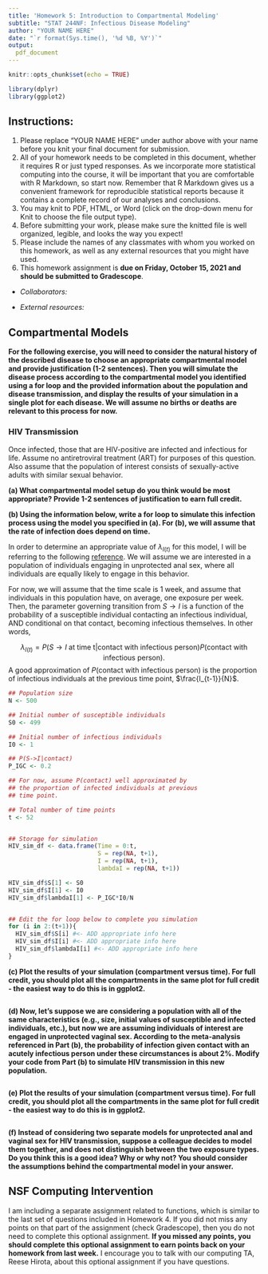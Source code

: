 ---
title: 'Homework 5: Introduction to Compartmental Modeling'
subtitle: "STAT 244NF: Infectious Disease Modeling"
author: "YOUR NAME HERE"
date: "`r format(Sys.time(), '%d %B, %Y')`"
output: 
  pdf_document
---

```{r setup, include=FALSE}
knitr::opts_chunk$set(echo = TRUE)

library(dplyr)
library(ggplot2)
```

## Instructions:

1. Please replace "YOUR NAME HERE" under author above with your name before you knit your final document for submission.
2. All of your homework needs to be completed in this document, whether it requires R or just typed responses. As we incorporate more statistical computing into the course, it will be important that you are comfortable with R Markdown, so start now. Remember that R Markdown gives us a convenient framework for reproducible statistical reports because it contains a complete record of our analyses and conclusions.
3. You may knit to PDF, HTML, or Word (click on the drop-down menu for Knit to choose the file output type). 
4. Before submitting your work, please make sure the knitted file is well organized, legible, and looks the way you expect!
5. Please include the names of any classmates with whom you worked on this homework, as well as any external resources that you might have used.
6. This homework assignment is **due on Friday, October 15, 2021 and should be submitted to Gradescope**.

- *Collaborators:*

- *External resources:*

## Compartmental Models

**For the following exercise, you will need to consider the natural history of the described disease to choose an appropriate compartmental model and provide justification (1-2 sentences). Then you will simulate the disease process according to the compartmental model you identified using a for loop and the provided information about the population and disease transmission, and display the results of your simulation in a single plot for each disease. We will assume no births or deaths are relevant to this process for now.**

### HIV Transmission

Once infected, those that are HIV-positive are infected and infectious for life. Assume no antiretroviral treatment (ART) for purposes of this question. Also assume that the population of interest consists of sexually-active adults with similar sexual behavior.

**(a) What compartmental model setup do you think would be most appropriate? Provide 1-2 sentences of justification to earn full credit.**


**(b) Using the information below, write a for loop to simulate this infection process using the model you specified in (a). For (b), we will assume that the rate of infection does depend on time.**

In order to determine an appropriate value of $\lambda_{I(t)}$ for this model, I will be referring to the following [reference](https://stanfordhealthcare.org/medical-conditions/sexual-and-reproductive-health/hiv-aids/causes/risk-of-exposure.html). We will assume we are interested in a population of individuals engaging in unprotected anal sex, where all individuals are equally likely to engage in this behavior.

For now, we will assume that the time scale is 1 week, and assume that individuals in this population have, on average, one exposure per week. Then, the parameter governing transition from $S \rightarrow I$ is a function of the probability of a susceptible individual contacting an infectious individual, AND conditional on that contact, becoming infectious themselves. In other words,

$$
\lambda_{I(t)}=P(S\rightarrow I \text{ at time t}|\text{contact with infectious person})P(\text{contact with infectious person}).
$$
A good approximation of $P(\text{contact with infectious person})$ is the proportion of infectious individuals at the previous time point, $\frac{I_{t-1}}{N}$.

```{r}
## Population size
N <- 500

## Initial number of susceptible individuals
S0 <- 499

## Initial number of infectious individuals
I0 <- 1

## P(S->I|contact)
P_IGC <- 0.2

## For now, assume P(contact) well approximated by 
## the proportion of infected individuals at previous
## time point.

## Total number of time points
t <- 52


## Storage for simulation
HIV_sim_df <- data.frame(Time = 0:t,
                         S = rep(NA, t+1),
                         I = rep(NA, t+1),
                         lambdaI = rep(NA, t+1))

HIV_sim_df$S[1] <- S0
HIV_sim_df$I[1] <- I0
HIV_sim_df$lambdaI[1] <- P_IGC*I0/N


## Edit the for loop below to complete you simulation
for (i in 2:(t+1)){
  HIV_sim_df$S[i] #<- ADD appropriate info here
  HIV_sim_df$I[i] #<- ADD appropriate info here
  HIV_sim_df$lambdaI[i] #<- ADD appropriate info here
}

```


**(c) Plot the results of your simulation (compartment versus time). For full credit, you should plot all the compartments in the same plot for full credit - the easiest way to do this is in ggplot2.**

```{r}

```


**(d) Now, let's suppose we are considering a population with all of the same characteristics (e.g., size, initial values of susceptible and infected individuals, etc.), but now we are assuming individuals of interest are engaged in unprotected vaginal sex. According to the meta-analysis referenced in Part (b), the probability of infection given contact with an acutely infectious person under these circumstances is about 2%. Modify your code from Part (b) to simulate HIV transmission in this new population.**

```{r}

```


**(e) Plot the results of your simulation (compartment versus time). For full credit, you should plot all the compartments in the same plot for full credit - the easiest way to do this is in ggplot2.**

```{r}

```

**(f) Instead of considering two separate models for unprotected anal and vaginal sex for HIV transmission, suppose a colleague decides to model them together, and does not distinguish between the two exposure types. Do you think this is a good idea? Why or why not? You should consider the assumptions behind the compartmental model in your answer.**


## NSF Computing Intervention

I am including a separate assignment related to functions, which is similar to the last set of questions included in Homework 4. If you did not miss any points on that part of the assignment (check Gradescope), then you do not need to complete this optional assignment. **If you missed any points, you should complete this optional assignment to earn points back on your homework from last week.** I encourage you to talk with our computing TA, Reese Hirota, about this optional assignment if you have questions.

